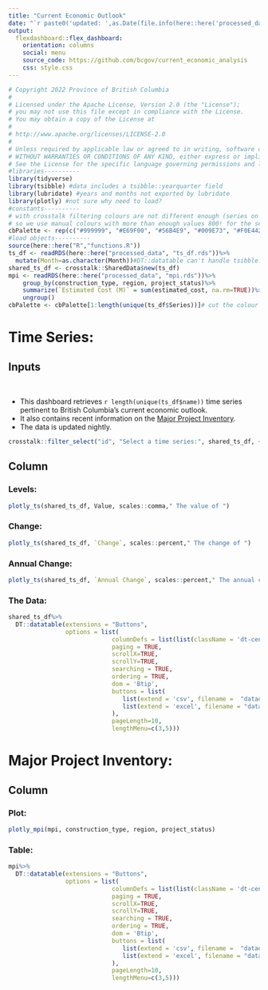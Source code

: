 ```yaml
---
title: "Current Economic Outlook"
date: "`r paste0('updated: ',as.Date(file.info(here::here('processed_data','nested_dataframe.rds'))$mtime-lubridate::hours(7)))`"
output:
  flexdashboard::flex_dashboard:
    orientation: columns
    social: menu
    source_code: https://github.com/bcgov/current_economic_analysis
    css: style.css
---
```

  
```r
# Copyright 2022 Province of British Columbia
#
# Licensed under the Apache License, Version 2.0 (the "License");
# you may not use this file except in compliance with the License.
# You may obtain a copy of the License at
#
# http://www.apache.org/licenses/LICENSE-2.0
#
# Unless required by applicable law or agreed to in writing, software distributed under the License is distributed on an "AS IS" BASIS,
# WITHOUT WARRANTIES OR CONDITIONS OF ANY KIND, either express or implied.
# See the License for the specific language governing permissions and limitations under the License.
#libraries----------
library(tidyverse)
library(tsibble) #data includes a tsibble::yearquarter field
library(lubridate) #years and months not exported by lubridate
library(plotly) #not sure why need to load?
#constants----------
# with crosstalk filtering colours are not different enough (series on the same plot have basically same colour)
# so we use manual colours with more than enough values 800! for the series we have (cut to size below).
cbPalette <- rep(c("#999999", "#E69F00", "#56B4E9", "#009E73", "#F0E442", "#0072B2", "#D55E00", "#CC79A7"), 100)
#load objects----------
source(here::here("R","functions.R"))
ts_df <- readRDS(here::here("processed_data", "ts_df.rds"))%>%
  mutate(Month=as.character(Month))#DT::datatable can't handle tsibble::yearmonth format: sort by month broken.
shared_ts_df <- crosstalk::SharedData$new(ts_df)
mpi <- readRDS(here::here("processed_data", "mpi.rds"))%>%
    group_by(construction_type, region, project_status)%>%
    summarize(`Estimated Cost (M)` = sum(estimated_cost, na.rm=TRUE))%>%
    ungroup()
cbPalette <- cbPalette[1:length(unique(ts_df$Series))]# cut the colour palette to match the number of series. 
```


Time Series:
=====================================  
 
 Inputs {.sidebar}
-------------------------------------

<br>

- This dashboard retrieves `r length(unique(ts_df$name))` time series pertinent to British Columbia's current economic outlook. 
- It also contains recent information on the [Major Project Inventory](https://richard-martin.shinyapps.io/Major_Project_Inventory/).
- The data is updated nightly.


```r
crosstalk::filter_select("id", "Select a time series:", shared_ts_df, ~name, multiple = FALSE)
```

Column{.tabset}
-----------------------------------------------------------------------

### Levels:

```r
plotly_ts(shared_ts_df, Value, scales::comma," The value of ")
```

### Change:

```r
plotly_ts(shared_ts_df, `Change`, scales::percent," The change of ")
```

### Annual Change:

```r
plotly_ts(shared_ts_df, `Annual Change`, scales::percent," The annual change of ")
```

### The Data:

```r
shared_ts_df%>%
  DT::datatable(extensions = "Buttons", 
                options = list( 
                             columnDefs = list(list(className = 'dt-center', targets = "_all")),
                             paging = TRUE,
                             scrollX=TRUE,
                             scrollY=TRUE,
                             searching = TRUE,
                             ordering = TRUE,
                             dom = 'Btip',
                             buttons = list(
                                list(extend = 'csv', filename =  "datadump"),
                                list(extend = 'excel', filename = "datadump")
                             ),
                             pageLength=10, 
                             lengthMenu=c(3,5)))
```

Major Project Inventory: 
=====================================     

Column {.tabset}
-----------------------------------------------------------------------

### Plot:

```r
plotly_mpi(mpi, construction_type, region, project_status)
```

### Table:
  
```r
mpi%>%
  DT::datatable(extensions = "Buttons", 
                options = list( 
                             columnDefs = list(list(className = 'dt-center', targets = "_all")),
                             paging = TRUE,
                             scrollX=TRUE,
                             scrollY=TRUE,
                             searching = TRUE,
                             ordering = TRUE,
                             dom = 'Btip',
                             buttons = list(
                                list(extend = 'csv', filename =  "datadump"),
                                list(extend = 'excel', filename = "datadump")
                             ),
                             pageLength=10, 
                             lengthMenu=c(3,5)))
```
